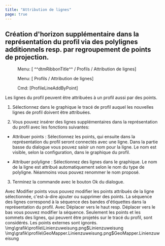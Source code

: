 ```yaml
---
title: "Attribution de lignes"
page: true
---
```

## Cr&#233;ation d&#39;horizon suppl&#233;mentaire dans la repr&#233;sentation du profil via des polylignes additionnels resp. par regroupement de points de projection.
<GeoDesigner> <Menu> Menu: [ ^^dtmRibbonTitle^^ / Profils / Attribution de lignes] </Menu> </GeoDesigner><GeoMapper> <Menu> Menu: [ Profils / Attribution de lignes] </Menu> </GeoMapper>
<GeoDesigner> <Menu> Cmd: [ProfileLineAddByPoint] </Menu> 
</GeoDesigner>
Les lignes du profil peuvent &#234;tre attribu&#233;es &#224; un profil aussi par des points. 


1. S&#233;lectionnez dans le graphique le trac&#233; de profil auquel les nouvelles lignes de profil doivent &#234;tre attribu&#233;es.

2. Vous pouvez ins&#233;rer des lignes suppl&#233;mentaires dans la repr&#233;sentation du profil avec les fonctions suivantes:

- <Border>Attribuer points</Border> : S&#233;lectionnez les points, qui ensuite dans la repr&#233;sentation du profil seront connect&#233;s avec une ligne. Dans la partie basse du dialogue vous pouvez saisir un nom pour la ligne. Le nom est visible, selon la configuration, dans le graphique du profil.

- <Border>Attribuer polyligne</Border> : S&#233;lectionnez des lignes dans le graphique. Le nom de la ligne est attribu&#233; automatiquement selon le nom du type de polyligne. N&#233;anmoins vous pouvez renommer le nom propos&#233;.



3. Terminez la commande avec le bouton <Border>Ok</Border>  du dialogue. 




<Success>
Avec  <Border>Modifier points</Border>  vous pouvez modifier les points attribu&#233;s de la ligne s&#233;lectionn&#233;e, c&#39;est-&#224;-dire ajouter ou supprimer des points.
</Success>

<Success>
La s&#233;quence des lignes correspond &#224; la s&#233;quence des bandes d&#39;&#233;tiquettes dans la repr&#233;sentation du profil. Avec  <Border>Déplacer vers le haut</Border>  resp.  <Border>Déplacer vers le bas</Border>  vous pouvez modifier la s&#233;quence.
</Success>


<Warning>
Seulement les points et les sommets des lignes, qui peuvent &#234;tre projet&#233;s sur le trac&#233; du profil, sont consid&#233;r&#233;s. Les points externes sont ignor&#233;s. 
</Warning>


<GeoDesigner>
<Image>\img\grafik\profile\Linienzuweisung.png$Linienzuweisung</Image>
</GeoDesigner>
<GeoMapper>
<Image>\img\grafik\profile\GeoMapper.Linienzuweisung.png$GeoMapper.Linienzuweisung</Image>
</GeoMapper>


